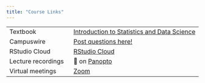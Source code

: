 ---
title: "Course Links"
---

|                    |                                                                                        |
|------------------------|------------------------------------------------|
| Textbook           | [Introduction to Statistics and Data Science](https://nustat.github.io/intro-stat-data-sci/) |
| Campuswire         | [Post questions here!](https://campuswire.com/c/G88B46A25/)                            |
| RStudio Cloud      | [RStudio Cloud](https://rstudio.cloud/spaces/272766/content/all?sort=name_asc)         |
| Lecture recordings | 🔗 on [Panopto](https://canvas.northwestern.edu/courses/173924/external_tools/14501)   |
| Virtual meetings   | [Zoom](https://northwestern.zoom.us/j/99863923813)                                     |
